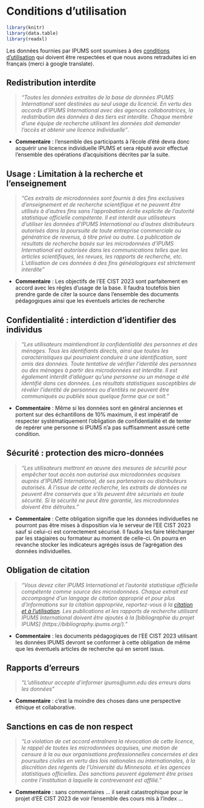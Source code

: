 # Conditions d'utilisation

```r
library(knitr)
library(data.table)
library(readxl)
```


Les données fournies par IPUMS sont soumises à des [conditions d'utilisation](https://international.ipums.org/international/terms.shtml) qui doivent être respectées et que nous avons retraduites ici en français (merci à google translate).

## Redistribution interdite

> *"Toutes les données extraites de la base de données IPUMS International sont destinées au seul usage du licencié. En vertu des accords d'IPUMS International avec des agences collaboratrices, la redistribution des données à des tiers est interdite. Chaque membre d'une équipe de recherche utilisant les données doit demander l'accès et obtenir une licence individuelle"*.

-   **Commentaire** : l'ensemble des participants à l'école d'été devra donc acquérir une licence individuelle IPUMS et sera réputé avoir effectué l'ensemble des opérations d'acquisitions décrites par la suite.

## Usage : Limitation à la recherche et l'enseignement

> *"Ces extraits de microdonnées sont fournis à des fins exclusives d'enseignement et de recherche scientifique et ne peuvent être utilisés à d'autres fins sans l'approbation écrite explicite de l'autorité statistique officielle compétente. Il est interdit aux utilisateurs d'utiliser les données d'IPUMS International ou d'autres distributeurs autorisés dans la poursuite de toute entreprise commerciale ou génératrice de revenus, à titre privé ou autre. La publication de résultats de recherche basés sur les microdonnées d'IPUMS International est autorisée dans les communications telles que les articles scientifiques, les revues, les rapports de recherche, etc. L'utilisation de ces données à des fins généalogiques est strictement interdite"*

-   **Commentaire** : Les objectifs de l'EE CIST 2023 sont parfaitement en accord avec les règles d'usage de la base. Il faudra toutefois bien prendre garde de citer la source dans l'ensemble des documents pédagogiques ainsi que les éventuels articles de recherche

## Confidentialité : interdiction d'identifier des individus

> *"Les utilisateurs maintiendront la confidentialité des personnes et des ménages. Tous les identifiants directs, ainsi que toutes les caractéristiques qui pourraient conduire à une identification, sont omis des données. Toute tentative de vérifier l'identité des personnes ou des ménages à partir des microdonnées est interdite. Il est également interdit d'alléguer qu'une personne ou un ménage a été identifié dans ces données. Les résultats statistiques susceptibles de révéler l'identité de personnes ou d'entités ne peuvent être communiqués ou publiés sous quelque forme que ce soit."*

-   **Commentaire** : Même si les données sont en général anciennes et portent sur des échantillons de 10% maximum, il est impératif de respecter systématiquement l'obligation de confidentialité et de tenter de repérer une personne si IPUMS n'a pas suffisamment assuré cette condition.

## Sécurité : protection des micro-données

> *"Les utilisateurs mettront en œuvre des mesures de sécurité pour empêcher tout accès non autorisé aux microdonnées acquises auprès d'IPUMS International, de ses partenaires ou distributeurs autorisés. À l'issue de cette recherche, les extraits de données ne peuvent être conservés que s'ils peuvent être sécurisés en toute sécurité. Si la sécurité ne peut être garantie, les microdonnées doivent être détruites."*

-   **Commentaire** : Cette obligation signifie que les données individuelles ne pourront pas être mises à disposition via le serveur de l'EE CIST 2023 sauf si celui-ci est correctement sécurisé. Il faudra les faire télécharger par les stagiaires ou formateur au moment de celle-ci. On pourra en revanche stocker les indicateurs agrégés issus de l'agrégation des données individuelles.

## Obligation de citation

> *"Vous devez citer IPUMS International et l'autorité statistique officielle compétente comme source des microdonnées. Chaque extrait est accompagné d'un langage de citation approprié et pour plus d'informations sur la citation appropriée, reportez-vous à la [citation et à l'utilisation](https://international.ipums.org/international/citation.shtml). Les publications et les rapports de recherche utilisant IPUMS International doivent être ajoutés à la \[bibliographie du projet IPUMS\] (https://bibliography.ipums.org/)."*

-   **Commentaire** : les documents pédagogiques de l'EE CIST 2023 utilisant les données IPUMS devront se conformer à cette obligation de même que les éventuels articles de recherche qui en seront issus.

## Rapports d'erreurs

> *"L'utilisateur accepte d'informer ipums\@umn.edu des erreurs dans les données"*

-   **Commentaire** : c'est la moindre des choses dans une perspective éthique et collaborative.

## Sanctions en cas de non respect

> *"La violation de cet accord entraînera la révocation de cette licence, le rappel de toutes les microdonnées acquises, une motion de censure à la ou aux organisations professionnelles concernées et des poursuites civiles en vertu des lois nationales ou internationales, à la discrétion des régents de l'Université du Minnesota. et les agences statistiques officielles. Des sanctions peuvent également être prises contre l'institution à laquelle le contrevenant est affilié.*"

-   **Commentaire** : sans commentaires ... il serait catastrophique pour le projet d'EE CIST 2023 de voir l'ensemble des cours mis à l'index ...
